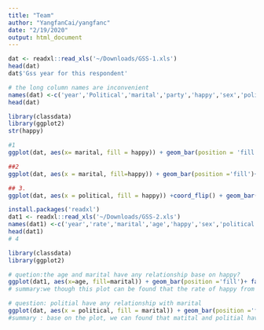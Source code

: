 ```yaml
---
title: "Team"
author: "YangfanCai/yangfanc"
date: "2/19/2020"
output: html_document
---
```




```r
dat <- readxl::read_xls('~/Downloads/GSS-1.xls')
head(dat)
dat$'Gss year for this respondent'

```

```r
# the long column names are inconvenient
names(dat) <-c('year','Political','marital','party','happy','sex','political')
head(dat)
```

```r
library(classdata)
library(ggplot2)
str(happy)
```


```r
#1
ggplot(dat, aes(x= marital, fill = happy)) + geom_bar(position = 'fill')
```


```r
##2
ggplot(dat, aes(x = marital, fill=happy)) + geom_bar(position ='fill')+ facet_wrap(~sex)
```

```r
## 3.
ggplot(dat, aes(x = political, fill = happy)) +coord_flip() + geom_bar(position = 'fill')
```


```r
install.packages('readxl')
dat1 <- readxl::read_xls('~/Downloads/GSS-2.xls')
names(dat1) <-c('year','rate','marital','age','happy','sex','political','party')
head(dat1)
# 4

```
```r
library(classdata)
library(ggplot2)

# quetion:the age and marital have any relationship base on happy?
ggplot(dat1, aes(x=age, fill=marital)) + geom_bar(position ='fill')+ facet_wrap(~happy)
# summary:we though this plot can be found that the rate of happy from the white are more than other rate. 

```

```r
# question: politial have any relationship with marital
ggplot(dat, aes(x = political, fill = marital)) + geom_bar(position ='fill')
#summary : base on the plot, we can found that matital and politial have more relationship, it is newar to 0.5.
```



